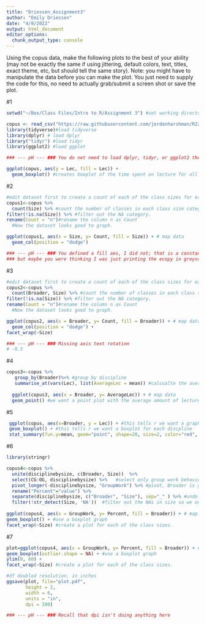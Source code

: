 ```yaml
---
title: "Driessen_Assignment3"
author: "Emily Driessen"
date: "4/8/2022"
output: html_document
editor_options: 
  chunk_output_type: console
---
```

Using the copus data, make the following plots to the best of your ability (may not be exactly the same if using jittering, default colors, text, titles, exact theme, etc, but should tell the same story). Note: you might have to manipulate the data before you can make the plot. You just need to supply the code for this, no need to actually grab/submit a screen shot or save the plot.

#1 
```r
setwd("~/Box/Class Files/Intro to R/Assignment 3") #set working directory to assignment 3 folder

copus <- read_csv("https://raw.githubusercontent.com/jordanharshman/R22/main/data/COPUS.csv") #load copus
library(tidyverse)#load tidyverse
library(dplyr) # load dplyr
library("tidyr") #load tidyr
library(ggplot2) #load ggplot

### --- pH --- ### You do not need to load dplyr, tidyr, or ggplot2 they are loaded by tidyverse

ggplot(copus, aes(y = Lec, fill = Lec)) +
  geom_boxplot() #creates boxplot of the time spent on lecture for all disciplines and instructors together. There is no x-axis value that is meaningful.
```

#2
```r
#edit dataset first to create a count of each of the class sizes for each class in the copus dataset
copus1<-copus %>%
  count(Size) %>% #count the number of classes in each class size category (small, medium, and large and create a dataset with that information)
filter(!is.na(Size)) %>% #filter out the NA category. 
rename(Count = "n")#rename the column n as Count
  #Now the dataset looks good to graph.

ggplot(copus1, aes(x = Size, y= Count, fill = Size)) + # map data
  geom_col(position = "dodge") 

### --- pH --- ### You defined a fill aes, I did not; that is a constant throughout your assignment,
### but maybe you were thinking I was just printing the ecopy in greyscale?
```

#3
```r
#edit dataset first to create a count of each of the class sizes for each class in the copus dataset
copus2<-copus %>%
  count(Broader, Size) %>% #count the number of classes in each class size category (small, medium, and large and create a dataset with that information)
filter(!is.na(Size)) %>% #filter out the NA category. 
rename(Count = "n")#rename the column n as Count
  #Now the dataset looks good to graph.

ggplot(copus2, aes(x = Broader, y= Count, fill = Broader)) + # map data
  geom_col(position = "dodge") +
facet_wrap(~Size)

### --- pH --- ### Missing axis text rotation
# -0.5


```

#4
```r
copus3<-copus %>%
   group_by(Broader)%>% #group by discipline
   summarise_at(vars(Lec), list(AverageLec = mean)) #calcualte the average lecture by discipline
 
  ggplot(copus3, aes(x = Broader, y= AverageLec)) + # map data
  geom_point() #we want a point plot with the average amount of lecture for each discipline
```
#5
```r
 ggplot(copus, aes(x=Broader, y = Lec)) + #this tells r we want a graph of the copus data with the amount of lecture for each discipline. 
 geom_boxplot() + #this tells r we want a boxplot for each discpline
 stat_summary(fun.y=mean, geom="point", shape=20, size=2, color="red", fill="red") #This adds the red dot at the mean lecture time for each discipline

```
#6
```r
library(stringr)

copus4<-copus %>%
  unite(disciplinebysize, c(Broader, Size))  %>%
  select(CG:OG, disciplinebysize) %>%   #select only group work behaviors and discipline (broader) 
  pivot_longer(-disciplinebysize, "GroupWork") %>% #pivot, Broader is going to be its own column, and then all other columns aside from this one are named "GroupWork and presented together in one column. 
  rename("Percent"="value") %>%
  separate(disciplinebysize, c("Broader", "Size"), sep="_" ) %>% #undo the unite so that we have a column for both Broader and Size again. 
  filter(!str_detect(Size, 'NA'))  #filter out the NAs in size so we only have three facet plots (large, medium, and small)
  
ggplot(copus4, aes(x = GroupWork, y= Percent, fill = Broader)) + # map data
geom_boxplot() + #use a boxplot graph
facet_wrap(~Size) #create a plot for each of the class sizes. 


```

#7
```r
plot=ggplot(copus4, aes(x = GroupWork, y= Percent, fill = Broader)) + # map data
geom_boxplot(outlier.shape = NA) + #use a boxplot graph
ylim(0, 60) +
facet_wrap(~Size) #create a plot for each of the class sizes. 

#df doubled resolution, in inches
ggsave(plot, file="plot.pdf",
       height = 2,
       width = 6,
       units = "in",
       dpi = 200)

### --- pH --- ### Recall that dpi isn't doing anything here
```



